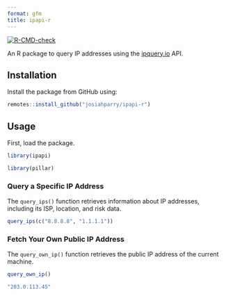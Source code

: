 ```yaml
---
format: gfm
title: ipapi-r
---
```


[![R-CMD-check](https://github.com/JosiahParry/ipapi-r/actions/workflows/R-CMD-check.yaml/badge.svg)](https://github.com/JosiahParry/ipapi-r/actions/workflows/R-CMD-check.yaml)

An R package to query IP addresses using the [ipquery.io](https://ipquery.io) API.

## Installation

Install the package from GitHub using:

```r
remotes::install_github("josiahparry/ipapi-r")
```

## Usage

First, load the package. 

```r
library(ipapi)
```

```r
library(pillar)
```

### Query a Specific IP Address

The `query_ips()` function retrieves information about IP addresses, including its ISP, location, and risk data.

```r
query_ips(c("8.8.8.8", "1.1.1.1"))
```

### Fetch Your Own Public IP Address

The `query_own_ip()` function retrieves the public IP address of the current machine.

```r
query_own_ip()
```
```r
"203.0.113.45"
```
